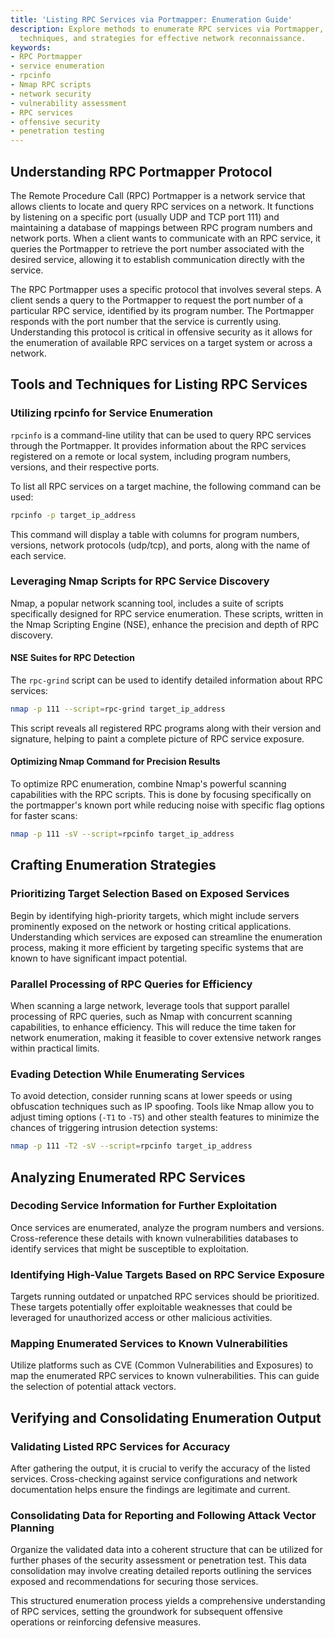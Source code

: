 ```yaml
---
title: 'Listing RPC Services via Portmapper: Enumeration Guide'
description: Explore methods to enumerate RPC services via Portmapper, including tools,
  techniques, and strategies for effective network reconnaissance.
keywords:
- RPC Portmapper
- service enumeration
- rpcinfo
- Nmap RPC scripts
- network security
- vulnerability assessment
- RPC services
- offensive security
- penetration testing
---
```


## Understanding RPC Portmapper Protocol

The Remote Procedure Call (RPC) Portmapper is a network service that allows clients to locate and query RPC services on a network. It functions by listening on a specific port (usually UDP and TCP port 111) and maintaining a database of mappings between RPC program numbers and network ports. When a client wants to communicate with an RPC service, it queries the Portmapper to retrieve the port number associated with the desired service, allowing it to establish communication directly with the service.

The RPC Portmapper uses a specific protocol that involves several steps. A client sends a query to the Portmapper to request the port number of a particular RPC service, identified by its program number. The Portmapper responds with the port number that the service is currently using. Understanding this protocol is critical in offensive security as it allows for the enumeration of available RPC services on a target system or across a network.

## Tools and Techniques for Listing RPC Services

### Utilizing rpcinfo for Service Enumeration

`rpcinfo` is a command-line utility that can be used to query RPC services through the Portmapper. It provides information about the RPC services registered on a remote or local system, including program numbers, versions, and their respective ports.

To list all RPC services on a target machine, the following command can be used:

```sh
rpcinfo -p target_ip_address
```

This command will display a table with columns for program numbers, versions, network protocols (udp/tcp), and ports, along with the name of each service.

### Leveraging Nmap Scripts for RPC Service Discovery

Nmap, a popular network scanning tool, includes a suite of scripts specifically designed for RPC service enumeration. These scripts, written in the Nmap Scripting Engine (NSE), enhance the precision and depth of RPC discovery.

#### NSE Suites for RPC Detection

The `rpc-grind` script can be used to identify detailed information about RPC services:

```sh
nmap -p 111 --script=rpc-grind target_ip_address
```

This script reveals all registered RPC programs along with their version and signature, helping to paint a complete picture of RPC service exposure.

#### Optimizing Nmap Command for Precision Results

To optimize RPC enumeration, combine Nmap's powerful scanning capabilities with the RPC scripts. This is done by focusing specifically on the portmapper's known port while reducing noise with specific flag options for faster scans:

```sh
nmap -p 111 -sV --script=rpcinfo target_ip_address
```

## Crafting Enumeration Strategies

### Prioritizing Target Selection Based on Exposed Services

Begin by identifying high-priority targets, which might include servers prominently exposed on the network or hosting critical applications. Understanding which services are exposed can streamline the enumeration process, making it more efficient by targeting specific systems that are known to have significant impact potential.

### Parallel Processing of RPC Queries for Efficiency

When scanning a large network, leverage tools that support parallel processing of RPC queries, such as Nmap with concurrent scanning capabilities, to enhance efficiency. This will reduce the time taken for network enumeration, making it feasible to cover extensive network ranges within practical limits.

### Evading Detection While Enumerating Services

To avoid detection, consider running scans at lower speeds or using obfuscation techniques such as IP spoofing. Tools like Nmap allow you to adjust timing options (`-T1` to `-T5`) and other stealth features to minimize the chances of triggering intrusion detection systems:

```sh
nmap -p 111 -T2 -sV --script=rpcinfo target_ip_address
```

## Analyzing Enumerated RPC Services

### Decoding Service Information for Further Exploitation

Once services are enumerated, analyze the program numbers and versions. Cross-reference these details with known vulnerabilities databases to identify services that might be susceptible to exploitation.

### Identifying High-Value Targets Based on RPC Service Exposure

Targets running outdated or unpatched RPC services should be prioritized. These targets potentially offer exploitable weaknesses that could be leveraged for unauthorized access or other malicious activities.

### Mapping Enumerated Services to Known Vulnerabilities

Utilize platforms such as CVE (Common Vulnerabilities and Exposures) to map the enumerated RPC services to known vulnerabilities. This can guide the selection of potential attack vectors.

## Verifying and Consolidating Enumeration Output

### Validating Listed RPC Services for Accuracy

After gathering the output, it is crucial to verify the accuracy of the listed services. Cross-checking against service configurations and network documentation helps ensure the findings are legitimate and current.

### Consolidating Data for Reporting and Following Attack Vector Planning

Organize the validated data into a coherent structure that can be utilized for further phases of the security assessment or penetration test. This data consolidation may involve creating detailed reports outlining the services exposed and recommendations for securing those services.

This structured enumeration process yields a comprehensive understanding of RPC services, setting the groundwork for subsequent offensive operations or reinforcing defensive measures.